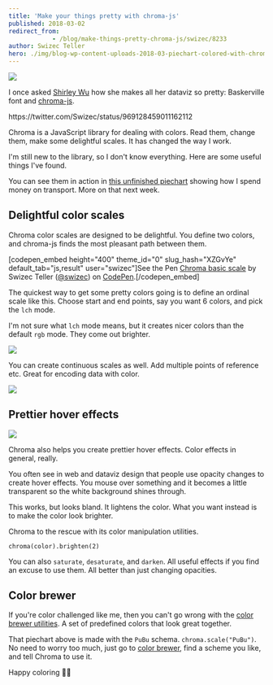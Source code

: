 ```yaml
---
title: 'Make your things pretty with chroma-js'
published: 2018-03-02
redirect_from: 
            - /blog/make-things-pretty-chroma-js/swizec/8233
author: Swizec Teller
hero: ./img/blog-wp-content-uploads-2018-03-piechart-colored-with-chromajs.png
---
```

![](./img/blog-wp-content-uploads-2018-03-piechart-colored-with-chromajs.png)



I once asked [Shirley Wu](https://twitter.com/sxywu) how she makes all her dataviz so pretty: Baskerville font and [chroma-js](https://github.com/gka/chroma.js).



https&#x3A;//twitter.com/Swizec/status/969128459011162112



Chroma is a JavaScript library for dealing with colors. Read them, change them, make some delightful scales. It has changed the way I work.



I'm still new to the library, so I don't know everything. Here are some useful things I've found.



You can see them in action in [this unfinished piechart](https://build-bwwgxbfasv.now.sh/) showing how I spend money on transport. More on that next week.



## Delightful color scales



Chroma color scales are designed to be delightful. You define two colors, and chroma-js finds the most pleasant path between them.



\[codepen_embed height="400" theme_id="0" slug_hash="XZGvYe" default_tab="js,result" user="swizec"]See the Pen [Chroma basic scale](https://codepen.io/swizec/pen/XZGvYe/) by Swizec Teller ([@swizec](https://codepen.io/swizec)) on [CodePen](https://codepen.io).\[/codepen_embed]



The quickest way to get some pretty colors going is to define an ordinal scale like this. Choose start and end points, say you want 6 colors, and pick the `lch` mode.



I'm not sure what `lch` mode means, but it creates nicer colors than the default `rgb` mode. They come out brighter.



![](./img/blog-wp-content-uploads-2018-03-lch-vs-rgb.png)



You can create continuous scales as well. Add multiple points of reference etc. Great for encoding data with color.



![](./img/blog-wp-content-uploads-2018-03-continuous-scales.png)



## Prettier hover effects



![](./img/blog-wp-content-uploads-2018-03-hover-effect.gif)



Chroma also helps you create prettier hover effects. Color effects in general, really.



You often see in web and dataviz design that people use opacity changes to create hover effects. You mouse over something and it becomes a little transparent so the white background shines through.



This works, but looks bland. It lightens the color. What you want instead is to make the color look brighter.



Chroma to the rescue with its color manipulation utilities.



```
chroma(color).brighten(2)
```



You can also `saturate`, `desaturate`, and `darken`. All useful effects if you find an excuse to use them. All better than just changing opacities.



## Color brewer



If you're color challenged like me, then you can't go wrong with the [color brewer utilities](http://colorbrewer2.org/#type=sequential&scheme=BuGn&n=3). A set of predefined colors that look great together.



That piechart above is made with the `PuBu` schema. `chroma.scale("PuBu")`. No need to worry too much, just go to [color brewer](http://colorbrewer2.org/#type=sequential&scheme=BuGn&n=3), find a scheme you like, and tell Chroma to use it.



Happy coloring 🙏🏻